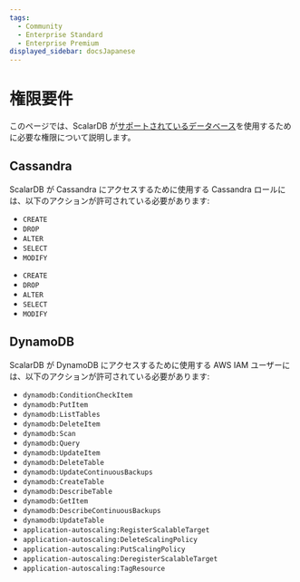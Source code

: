 ```yaml
---
tags:
  - Community
  - Enterprise Standard
  - Enterprise Premium
displayed_sidebar: docsJapanese
---
```


# 権限要件


<TranslationBanner />

このページでは、ScalarDB が[サポートされているデータベース](requirements.mdx#データベース)を使用するために必要な権限について説明します。

## Cassandra

ScalarDB が Cassandra にアクセスするために使用する Cassandra ロールには、以下のアクションが許可されている必要があります:

<Tabs groupId="cassandra-versions" queryString>
  <TabItem value="cassandra-3.11" label="Cassandra 3.11" default>

  - `CREATE`
  - `DROP`
  - `ALTER`
  - `SELECT`
  - `MODIFY`

  </TabItem>
  <TabItem value="cassandra-3.0" label="Cassandra 3.0">

  - `CREATE`
  - `DROP`
  - `ALTER`
  - `SELECT`
  - `MODIFY`

  </TabItem>
</Tabs>

## DynamoDB

ScalarDB が DynamoDB にアクセスするために使用する AWS IAM ユーザーには、以下のアクションが許可されている必要があります:

- `dynamodb:ConditionCheckItem`
- `dynamodb:PutItem`
- `dynamodb:ListTables`
- `dynamodb:DeleteItem`
- `dynamodb:Scan`
- `dynamodb:Query`
- `dynamodb:UpdateItem`
- `dynamodb:DeleteTable`
- `dynamodb:UpdateContinuousBackups`
- `dynamodb:CreateTable`
- `dynamodb:DescribeTable`
- `dynamodb:GetItem`
- `dynamodb:DescribeContinuousBackups`
- `dynamodb:UpdateTable`
- `application-autoscaling:RegisterScalableTarget`
- `application-autoscaling:DeleteScalingPolicy`
- `application-autoscaling:PutScalingPolicy`
- `application-autoscaling:DeregisterScalableTarget`
- `application-autoscaling:TagResource`
